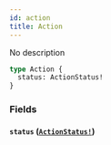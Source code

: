 ```yaml
---
id: action
title: Action
---
```


No description

```graphql
type Action {
  status: ActionStatus!
}
```

### Fields

#### `status` ([`ActionStatus!`](/docs/graphql/enums/action-status))
